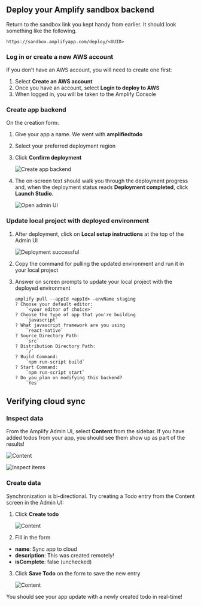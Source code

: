 ## Deploy your Amplify sandbox backend

Return to the sandbox link you kept handy from earlier. It should look something like the following.

```
https://sandbox.amplifyapp.com/deploy/<UUID>
```

### Log in or create a new AWS account

If you don’t have an AWS account, you will need to create one first:
1. Select **Create an AWS account**
2. Once you have an account, select **Login to deploy to AWS**
3. When logged in, you will be taken to the Amplify Console

### Create app backend
On the creation form:
<!-- // spell-checker: disable-next-line -->
1. Give your app a name. We went with **amplifiedtodo**
2. Select your preferred deployment region
3. Click **Confirm deployment**

    ![Create app backend](/images/lib/getting-started/reactnative/connect-to-cloud-create-app-backend.png)

4. The on-screen text should walk you through the deployment progress and, when the deployment status reads **Deployment completed**, click **Launch Studio**.

    ![Open admin UI](/images/lib/getting-started/reactnative/connect-to-cloud-open-admin-ui.png)

### Update local project with deployed environment

1. After deployment, click on **Local setup instructions** at the top of the Admin UI

    ![Deployment successful](/images/lib/getting-started/reactnative/local-setup-instructions.png)

2. Copy the command for pulling the updated environment and run it in your local project
3. Answer on screen prompts to update your local project with the deployed environment

    ```
    amplify pull --appId <appId> —envName staging
    ? Choose your default editor:
        `<your editor of choice>`
    ? Choose the type of app that you're building
        `javascript`
    ? What javascript framework are you using
        `react-native`
    ? Source Directory Path:
        `src`
    ? Distribution Directory Path:
        `/`
    ? Build Command:
        `npm run-script build`
    ? Start Command:
        `npm run-script start`
    ? Do you plan on modifying this backend?
        `Yes`
    ```

## Verifying cloud sync

### Inspect data

From the Amplify Admin UI, select **Content** from the sidebar. If you have added todos from your app, you should see them show up as part of the results!

![Content](/images/lib/getting-started/reactnative/add-api-verify-sync-sidebar.png)

![Inspect items](/images/lib/getting-started/reactnative/add-api-verify-sync-inspect-items.png)

### Create data

Synchronization is bi-directional. Try creating a Todo entry from the Content screen in the Admin UI:
1. Click **Create todo**

    ![Content](/images/lib/getting-started/reactnative/add-api-verify-sync-create-todo.png)

2. Fill in the form
  - **name**: Sync app to cloud
  - **description**: This was created remotely!
  - **isComplete**: false (unchecked)
3. Click **Save Todo** on the form to save the new entry

    ![Content](/images/lib/getting-started/reactnative/add-api-verify-sync-save-todo.png)

You should see your app update with a newly created todo in real-time!